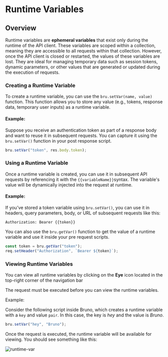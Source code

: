 
# Runtime Variables

## Overview

Runtime variables are **ephemeral variables** that exist only during the runtime of the API client. These variables are scoped within a collection, meaning they are accessible to all requests within that collection. However, once the API client is closed or restarted, the values of these variables are lost. They are ideal for managing temporary data such as session tokens, dynamic parameters, or other values that are generated or updated during the execution of requests.

### Creating a Runtime Variable

To create a runtime variable, you can use the `bru.setVar(name, value)` function. This function allows you to store any value (e.g., tokens, response data, temporary user inputs) as a runtime variable.

#### Example:

Suppose you receive an authentication token as part of a response body and want to reuse it in subsequent requests. You can capture it using the `bru.setVar()` function in your post response script.

```javascript
bru.setVar("token", res.body.token);
```

### Using a Runtime Variable

Once a runtime variable is created, you can use it in subsequent API requests by referencing it with the `{{variableName}}`syntax. The variable's value will be dynamically injected into the request at runtime.

#### Example:

If you’ve stored a token variable using `bru.setVar()`, you can use it in headers, query parameters, body, or URL of subsequent requests like this:

```plaintext
Authorization: Bearer {{token}}
```

You can also use the `bru.getVar()` function to get the value of a runtime variable and use it inside your pre request scripts.

```javascript
const token = bru.getVar("token");
req.setHeader("Authorization", `Bearer ${token}`);
```

### Viewing Runtime Variables

You can view all runtime variables by clicking on the **Eye** icon located in the top-right corner of the navigation bar

<Callout emoji="">
  The request must be executed before you can view the runtime variables.
</Callout>

Example:

Consider the following script inside Bruno, which creates a runtime variable with a `key` and value `pair`. In this case, the key is _hey_ and the value is _Bruno_.

```js
bru.setVar("hey", "Bruno");
```

Once the request is executed, the runtime variable will be available for viewing. You should see something like this:

![runtime-var](/screenshots/variables/runtime-var.webp)

